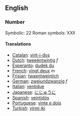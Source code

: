 ==English==
===Number===

Symbolic: 22
Roman symbols: XXII

====Translations====
*[[Catalan]]: [[vint-i-dos]]
*[[Dutch]]: [[tweeëntwintig]] ''f''
*[[Esperanto]]: [[dudek du]]
*[[French]]: [[vingt deux]] ''m''
*[[Frisian]]: [[twaentweintich]]
*[[German]]: [[zweiundzwanzig]] ''f''
*[[Italian]]: [[ventidue]]
*[[Japanese]]: [[にじゅうに]]
*[[Spanish]]: [[veintidós]]
*[[Portuguese]]: [[vinte e dois]]
*[[Turkish]]: [[yirmi iki]]